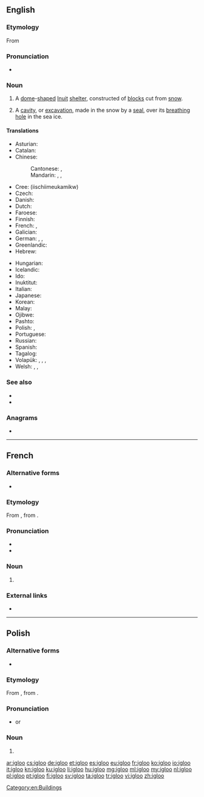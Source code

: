 ==English==
{{wikipedia|lang=en}}

===Etymology===
From {{etyl|iu|en}} {{m|iu|ᐃᒡᓗ|gloss=house, building (of any kind)}}

===Pronunciation===
* {{IPA|/ˈɪɡlu/|lang=en}}

===Noun===
{{en-noun}}

# A [[dome]]-[[shape]]d [[Inuit]] [[shelter]], constructed of [[block]]s cut from [[snow]].
# {{lb|en|zoology}} A [[cavity]], or [[excavation]], made in the snow by a [[seal]], over its [[breathing]] [[hole]] in the sea ice.

====Translations====
{{trans-top|Inuit snow house}}
* Asturian: {{t|ast|iglú|m}}
* Catalan: {{t+|ca|iglú|m}}
* Chinese:
*: Cantonese: {{t|yue|冰屋|tr=bing1 uk1}}, {{t|yue|雪屋|tr=syut3 uk1}}
*: Mandarin: {{t+|cmn|冰屋|tr=bīngwū}}, {{t|cmn|伊格魯}}, {{t|cmn|伊格鲁|tr=īgélǔ}}
* Cree: {{t|cr|ᐄᔅᒌᒣᐅᑲᒥᒄ}} (iischiimeukamikw)
* Czech: {{t|cs|iglú|n}}
* Danish: {{t+|da|iglo|c}}
* Dutch: {{t+|nl|iglo|m}}
* Faroese: {{t|fo|iglo|f}}
* Finnish: {{t+|fi|iglu}}
* French: {{t+|fr|igloo|m}}, {{t+|fr|iglou|m}}
* Galician: {{t|gl|iglú|m}}
* German: {{t+|de|Iglu|m|n}}, {{t|de|Schneehaus|n}}, {{t|de|Schneehütte|f}}
* Greenlandic: {{t|kl|illu}}
* Hebrew: {{t|he|איגלו|m|tr=íglu}}
{{trans-mid}}
* Hungarian: {{t+|hu|iglu}}
* Icelandic: {{t|is|snjóhús|n}}
* Ido: {{t+|io|igluo}}
* Inuktitut: {{t|iu|iglu}}
* Italian: {{t+|it|iglù|m}}
* Japanese: {{t|ja|イグルー|tr=igurū|sc=Jpan}}
* Korean: {{t+|ko|이글루|tr=igeullu|sc=Kore}}
* Malay: {{t|ms|iglu}}
* Ojibwe: {{t|oj|mikwamiiwigamig}}
* Pashto: {{t|ps|ايغلو|sc=ps-Arab}}
* Polish: {{t+|pl|igloo|n}}, {{t+|pl|iglu|n}}
* Portuguese: {{t+|pt|iglu|m}}
* Russian: {{t+|ru|и́глу|n}}
* Spanish: {{t+|es|iglú|m}}
* Tagalog: {{t|tl|iglu}}
* Volapük: {{t|vo|el iglu}}, {{t|vo|liglud}}, {{t|vo|nifadom läskiomik}}, {{t|vo|nifadom}}
* Welsh: {{t|cy|tŷ rhew|m}}, {{t|cy|tŷ iâ|m}}, {{t|cy|iglw|m}}
{{trans-bottom}}

===See also===
{{Native American dwellings}}
* {{l|en|quinzhee}}
* {{l|en|snow fort}}

===Anagrams===
* {{l|en|oligo}}

[[Category:en:Buildings]]

----

==French==

===Alternative forms===
* {{l|fr|iglou}}

===Etymology===
From {{etyl|en|fr}}, from {{etyl|iu|fr}} {{m|iu|ᐃᒡᓗ}}.

===Pronunciation===
* {{IPA|/i.ɡlu/|lang=fr}}
* {{audio|Fr-Paris--igloo.ogg|Audio (Paris)|lang=fr}}

===Noun===
{{fr-noun|m}}

# {{l|en|igloo}}

===External links===
* {{R:TLFi}}

----

==Polish==

===Alternative forms===
* {{l|pl|iglu}}

===Etymology===
From {{etyl|en|pl}} {{m|en|igloo}}, from {{etyl|iu|pl}} {{m|iu|ᐃᒡᓗ}}.

===Pronunciation===
* {{IPA|/ˈiɡlu/|lang=pl}} or {{IPAchar|/ˈiɡlɔ/}}

===Noun===
{{head|pl|noun|g=n|indeclinable}}

# {{l|en|igloo}}

[[ar:igloo]]
[[cs:igloo]]
[[de:igloo]]
[[et:igloo]]
[[es:igloo]]
[[eu:igloo]]
[[fr:igloo]]
[[ko:igloo]]
[[io:igloo]]
[[it:igloo]]
[[kn:igloo]]
[[ku:igloo]]
[[li:igloo]]
[[hu:igloo]]
[[mg:igloo]]
[[ml:igloo]]
[[my:igloo]]
[[nl:igloo]]
[[pl:igloo]]
[[pt:igloo]]
[[fi:igloo]]
[[sv:igloo]]
[[ta:igloo]]
[[tr:igloo]]
[[vi:igloo]]
[[zh:igloo]]